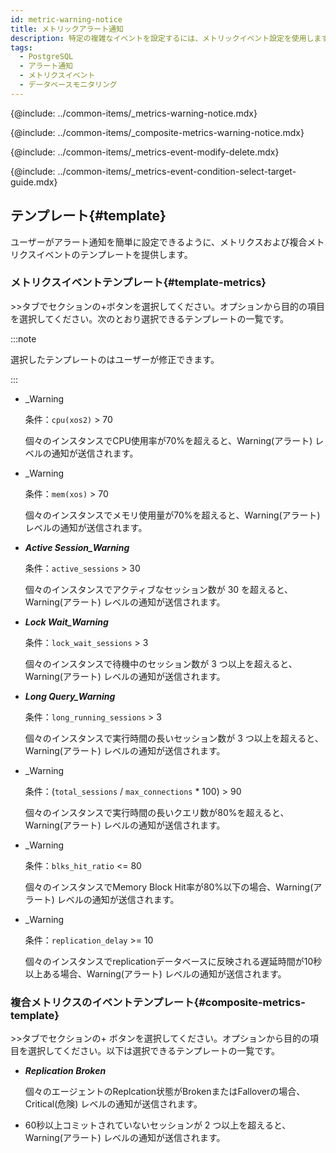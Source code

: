 ```yaml
---
id: metric-warning-notice
title: メトリックアラート通知
description: 特定の複雑なイベントを設定するには、メトリックイベント設定を使用します。
tags:
  - PostgreSQL
  - アラート通知
  - メトリクスイベント
  - データベースモニタリング
---
```


{@include: ../common-items/_metrics-warning-notice.mdx}  

{@include: ../common-items/_composite-metrics-warning-notice.mdx} 

{@include: ../common-items/_metrics-event-modify-delete.mdx}

{@include: ../common-items/_metrics-event-condition-select-target-guide.mdx}

## テンプレート{#template}

ユーザーがアラート通知を簡単に設定できるように、メトリクスおよび複合メトリクスイベントのテンプレートを提供します。

### メトリクスイベントテンプレート{#template-metrics}

<Cmdname sid="event_statistic" className="uitext" />&gt;<Cmdname sid="event_setting" className="uitext" />&gt;<Cmdname sid="metrics" className="uitext" />タブで<Cmdname sid="metrics" className="uitext" />セクションの<span class="uitext">+</span><Cmdname sid="add_notification" className="uitext" />ボタンを選択してください。<Cmdname sid="template" className="uitext" />オプションから目的の項目を選択してください。次のとおり選択できるテンプレートの一覧です。

:::note

選択したテンプレートの<Cmdname sid="metrics_event_rules" className="uitext" />はユーザーが修正できます。

:::

- <p><Cmdname sid="cpu_usage" className="uitext" /><span class="uitext">_Warning</span></p>

  条件：`cpu(xos2)` \> 70

  個々のインスタンスでCPU使用率が70%を超えると、<span class='slow'>Warning</span>(アラート) レベルの通知が送信されます。

- <p><Cmdname sid="memory_usage" className="uitext" /><span class="uitext">_Warning</span></p>

  条件：`mem(xos)` \> 70

  個々のインスタンスでメモリ使用量が70%を超えると、<span class='slow'>Warning</span>(アラート) レベルの通知が送信されます。

- **_Active Session_Warning_**

  条件：`active_sessions` \> 30

  個々のインスタンスでアクティブなセッション数が 30 を超えると、<span class='slow'>Warning</span>(アラート) レベルの通知が送信されます。

- **_Lock Wait_Warning_**

  条件：`lock_wait_sessions` \> 3

  個々のインスタンスで待機中のセッション数が 3 つ以上を超えると、<span class='slow'>Warning</span>(アラート) レベルの通知が送信されます。

- **_Long Query_Warning_**

  条件：`long_running_sessions` \> 3

  個々のインスタンスで実行時間の長いセッション数が 3 つ以上を超えると、<span class='slow'>Warning</span>(アラート) レベルの通知が送信されます。

- <p><Cmdname sid="TTL07136" className="uitext" /><span class="uitext">_Warning</span></p>

  条件：(`total_sessions` / `max_connections` \* 100) \> 90

  個々のインスタンスで実行時間の長いクエリ数が80%を超えると、<span class='slow'>Warning</span>(アラート) レベルの通知が送信されます。

- <p><Cmdname sid="TTL07137" className="uitext" /><span class="uitext">_Warning</span></p>

  条件：`blks_hit_ratio` \<\= 80

  個々のインスタンスでMemory Block Hit率が80%以下の場合、<span class='slow'>Warning</span>(アラート) レベルの通知が送信されます。

- <p><Cmdname sid="TTL07138" className="uitext" /><span class="uitext">_Warning</span></p>

  条件：`replication_delay` \>\= 10

  個々のインスタンスでreplicationデータベースに反映される遅延時間が10秒以上ある場合、<span class='slow'>Warning</span>(アラート) レベルの通知が送信されます。

### 複合メトリクスのイベントテンプレート{#composite-metrics-template}

<Cmdname sid="event_statistic" className="uitext" />&gt;<Cmdname sid="event_setting" className="uitext" />&gt;<Cmdname sid="metrics" className="uitext" />タブで<Cmdname sid="composite_metrics" className="uitext" />セクションの<span class="uitext">+</span> <Cmdname sid="add_notification" className="uitext" />ボタンを選択してください。<Cmdname sid="template" className="uitext" />オプションから目的の項目を選択してください。以下は選択できるテンプレートの一覧です。

- **_Replication Broken_**

  個々のエージェントのReplcation状態がBrokenまたはFalloverの場合、<span class='vslow'>Critical</span>(危険) レベルの通知が送信されます。

- <p><Cmdname sid="TTL07141" className="uitext" /></p>

  60秒以上コミットされていないセッションが 2 つ以上を超えると、<span class='slow'>Warning</span>(アラート) レベルの通知が送信されます。
